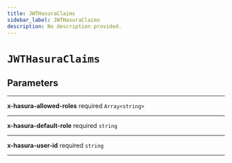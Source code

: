 ```yaml
---
title: JWTHasuraClaims
sidebar_label: JWTHasuraClaims
description: No description provided.
---
```


# `JWTHasuraClaims`

## Parameters

---

**x-hasura-allowed-roles** <span className="optional-status">required</span> `Array<string>`

---

**x-hasura-default-role** <span className="optional-status">required</span> `string`

---

**x-hasura-user-id** <span className="optional-status">required</span> `string`

---
